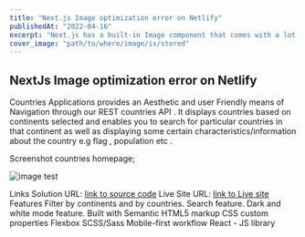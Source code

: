 ```yaml
---
title: "Next.js Image optimization error on Netlify"
publishedAt: "2022-04-16"
excerpt: "Next.js has a built-in Image component that comes with a lot of performance optimization features when you are using it."
cover_image: "path/to/where/image/is/stored"
---
```


## NextJs Image optimization error on Netlify

Countries Applications provides an Aesthetic and user Friendly means of Navigation through our REST countries API . It displays countries based on continents selected and enables you to search for particular countries in that continent as well as displaying some certain characteristics/information about the country e.g flag , population etc .

Screenshot
countries homepage;

![image test](/jeremiah.jpeg)

Links
Solution URL: [link to source code](https://github.com/jerncomania28/countries-app)
Live Site URL: [link to Live site](https://jerncomania28.github.io/countries-app/)
Features
Filter by continents and by countries.
Search feature.
Dark and white mode feature.
Built with
Semantic HTML5 markup
CSS custom properties
Flexbox
SCSS/Sass
Mobile-first workflow
React - JS library
